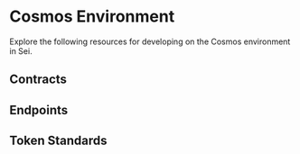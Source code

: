 
# Cosmos Environment

Explore the following resources for developing on the Cosmos environment in Sei.

## Contracts
<Cards>
  <Card arrow key='deploy-cosmwasm-contract' title='Deploy CosmWasm Contracts' href='#' />
  <Card arrow key='interact-cosmwasm' title='Interacting with CosmWasm Contracts' href='#' />
  <Card arrow key='baz-cosmwasm' title='Baz Contract Example' href='#' />
</Cards>

## Endpoints
<Cards>
  <Card arrow key='cosmos-endpoints' title='Cosmos RPC Endpoints' href='#' />
  <Card arrow key='foo-endpoint' title='Foo Endpoint Example' href='#' />
  <Card arrow key='baz-endpoint' title='Baz Endpoint Example' href='#' />
</Cards>

## Token Standards
<Cards>
  <Card arrow key='cw20' title='CW-20 Tokens' href='#' />
  <Card arrow key='cw721' title='CW-721 Tokens' href='#' />
  <Card arrow key='foo-token' title='Foo Token Example' href='#' />
</Cards>
